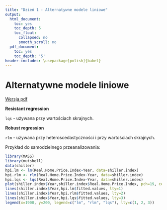 ```yaml
---
title: "Dzień 1 - Alternatywne modele liniowe"
output:
  html_document:
    toc: yes
    toc_depth: 5
    toc_float:
      collapsed: no
      smooth_scroll: no
  pdf_document:
    toc: yes
    toc_depth: '5'
header-includes: \usepackage[polish]{babel}
---
```

<style type="text/css">
.title {
  display: none;
}

.table {
    width:70%;
}

#getting-started img {
  margin-right: 10px;
}

</style>



# Alternatywne modele liniowe

[Wersja pdf](alternatywnemodeleliniowe.pdf) 

**Resistant regression**

`lqs` - używana przy wartościach skrajnych.

**Robust regression**

`rlm` - używana przy heteroscedastyczności i przy wartościach skrajnych.

Przykład do samodzielnego przeanalizowania:

```r
library(MASS)
library(nutshell)
data(shiller)
hpi.lm <- lm(Real.Home.Price.Index~Year, data=shiller.index)
hpi.rlm <- rlm(Real.Home.Price.Index~Year, data=shiller.index)
hpi.lqs <- lqs(Real.Home.Price.Index~Year, data=shiller.index)
plot(shiller.index$Year,shiller.index$Real.Home.Price.Index, pch=19, cex=0.3, ylab="Index", xlab="Year")
lines(shiller.index$Year,hpi.lm$fitted.values, lty=1)
lines(shiller.index$Year,hpi.rlm$fitted.values, lty=2)
lines(shiller.index$Year,hpi.lqs$fitted.values, lty=3)
legend(x=1900, y=200, legend=c("lm", "rlm", "lqs"), lty=c(1, 2, 3))
```
</div>

